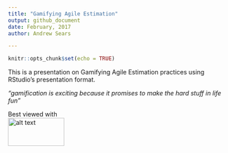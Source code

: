 ```yaml
---
title: "Gamifying Agile Estimation"
output: github_document
date: February, 2017  
author: Andrew Sears  

---
```


```r
knitr::opts_chunk$set(echo = TRUE)
```


This is a presentation on Gamifying Agile Estimation practices using RStudio's presentation format.

*"gamification is exciting because it promises to make the hard stuff in life fun"*

Best viewed with<br>
<img src="https://www.rstudio.com/wp-content/uploads/2014/07/RStudio-Logo-Blue-Gradient.png" alt="alt text" width="128" height="64">

 

